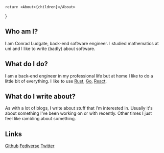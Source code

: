 
    return <About>{children}</About>
}

## Who am I?

I am Conrad Ludgate, back-end software engineer.
I studied mathematics at uni and I like to write (badly) about software.

## What do I do?

I am a back-end engineer in my professional life but at home I like to do a little bit of everything.
I like to use [Rust](https://www.rust-lang.org/), [Go](https://golang.org/), [React](https://reactjs.org/).

## What do I write about?

As with a lot of blogs, I write about stuff that I'm interested in.
Usually it's about something I've been working on or with recently.
Other times I just feel like rambling about something.

## Links

[Github](https://github.com/conradludgate)
[Fediverse](https://social.conrad.cafe/@conrad)
[Twitter](https://twitter.com/conradludgate)
